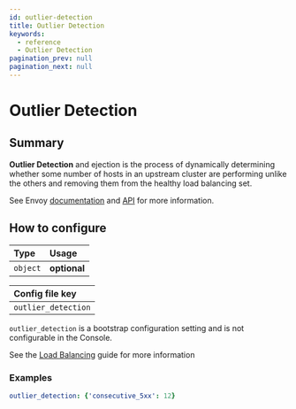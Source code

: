 ```yaml
---
id: outlier-detection
title: Outlier Detection
keywords:
  - reference
  - Outlier Detection
pagination_prev: null
pagination_next: null
---
```



# Outlier Detection

## Summary

**Outlier Detection** and ejection is the process of dynamically determining whether some number of hosts in an upstream cluster are performing unlike the others and removing them from the healthy load balancing set.

See Envoy [documentation](https://www.envoyproxy.io/docs/envoy/latest/intro/arch_overview/upstream/outlier#arch-overview-outlier-detection) and [API](https://www.envoyproxy.io/docs/envoy/latest/api-v3/config/cluster/v3/outlier_detection.proto#envoy-v3-api-msg-config-cluster-v3-outlierdetection) for more information.

## How to configure

| **Type** | **Usage**    |
| :------- | :----------- |
| `object` | **optional** |

<Tabs>
<TabItem value="Core" label="Core">

| **Config file key** |
| :------------------ |
| `outlier_detection` |

</TabItem>
<TabItem value="Enterprise" label="Enterprise">

`outlier_detection` is a bootstrap configuration setting and is not configurable in the Console.

</TabItem>
<TabItem value="Kubernetes" label="Kubernetes">

See the [Load Balancing](/docs/capabilities/load-balancing#passive-health-checks) guide for more information

</TabItem>
</Tabs>

### Examples

```yaml
outlier_detection: {'consecutive_5xx': 12}
```
